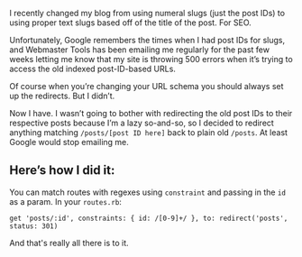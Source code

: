 I recently changed my blog from using numeral slugs (just the post IDs) to using proper text slugs based off of the title of the post. For SEO.

Unfortunately, Google remembers the times when I had post IDs for slugs, and Webmaster Tools has been emailing me regularly for the past few weeks letting me know that my site is throwing 500 errors when it’s trying to access the old indexed post-ID-based URLs.

Of course when you’re changing your URL schema you should always set up the redirects. But I didn’t.

Now I have. I wasn’t going to bother with redirecting the old post IDs to their respective posts because I’m a lazy so-and-so, so I decided to redirect anything matching `/posts/[post ID here]` back to plain old `/posts`. At least Google would stop emailing me.

## Here’s how I did it:

You can match routes with regexes using `constraint` and passing in the `id` as a param. In your `routes.rb`:

```
get 'posts/:id', constraints: { id: /[0-9]+/ }, to: redirect('posts', status: 301)
```

And that's really all there is to it.
